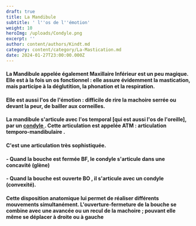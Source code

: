 ```yaml
---
draft: true
title: La Mandibule
subtitle: ' l''os de l''émotion'
weight: 10
heroImg: /uploads/Condyle.png
excerpt: ''
author: content/authors/Kindt.md
category: content/category/La-Mastication.md
date: 2024-01-27T23:00:00.000Z
---
```


#### La Mandibule appelée également Maxillaire Inférieur est un peu magique. Elle est à la fois **un** **os** **fonctionnel** : elle assure évidemment la mastication, mais participe à la déglutition, la phonation et la respiration.

<Space height={10} />

#### Elle est aussi **l'os de l'émotion** : difficile de rire la machoire serrée ou devant la peur, de bailler aux corneilles.

<Space height={20} />

#### La mandibule s'articule avec  l'os temporal \[qui est aussi l'os de l'oreille], par un [condyle ](https://www.google.com/search?q=condyle+def\&oq=condyle\&gs_lcrp=EgZjaHJvbWUqBwgIEAAYgAQyDAgAEEUYORixAxiABDIHCAEQABiABDIHCAIQABiABDIHCAMQABiABDIHCAQQABiABDIHCAUQABiABDIHCAYQABiABDIHCAcQABiABDIHCAgQABiABDIHCAkQABiABNIBCTEwMDM5ajBqN6gCALACAA\&sourceid=chrome\&ie=UTF-8 "condyle"). Cette articulation est appelée **ATM** : articulation temporo-mandibulaire .

#### C'est une articulation très sophistiquée.

<Space height={14} />

#### - Quand la bouche est fermée BF, le condyle s'articule dans une concavité (glène)

#### - Quand la bouche est ouverte BO , il s'articule avec un condyle (convexité).

<Space height={10} />

#### Cette disposition anatomique lui  permet de réaliser différents mouvements simultanément. L'ouverture-fermeture de la bouche se combine avec une avancée ou un recul de la machoire ;  pouvant elle même se déplacer à droite ou à gauche

<Space height={20} />

####

####
